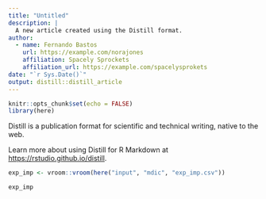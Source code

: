 ```yaml
---
title: "Untitled"
description: |
  A new article created using the Distill format.
author:
  - name: Fernando Bastos  
    url: https://example.com/norajones
    affiliation: Spacely Sprockets
    affiliation_url: https://example.com/spacelysprokets
date: "`r Sys.Date()`"
output: distill::distill_article
---
```


```r
knitr::opts_chunk$set(echo = FALSE)
library(here)

```

Distill is a publication format for scientific and technical writing, native to the web. 

Learn more about using Distill for R Markdown at <https://rstudio.github.io/distill>.





```r
exp_imp <- vroom::vroom(here("input", "mdic", "exp_imp.csv"))
```

```r
exp_imp
```

